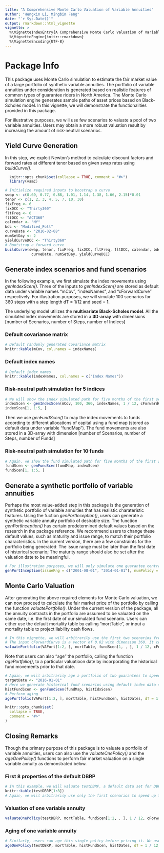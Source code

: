 ```yaml
---
title: "A Comprehensive Monte Carlo Valuation of Variable Annuities"
author: "Hengxin Li, Mingbin Feng"
date: "`r Sys.Date()`"
output: rmarkdown::html_vignette
vignette: >
  %\VignetteIndexEntry{A Comprehensive Monte Carlo Valuation of Variable Annuities}
  %\VignetteEngine{knitr::rmarkdown}
  %\VignetteEncoding{UTF-8}
---
```


# Package Info
This package uses Monte Carlo simulation to estimate the fair market value of a large portfolio of synthetic variable annuities.
The portfolio of variable annuities under consideration is generated based on realistic features of common types of guarantee riders in North America.
The Monte Carlo simulation engine generates sample paths of asset prices based on Black-Scholes model.
In this vignette, we will demonstrate the functionalities provided in this package. 

For illustrative purposes, we will use few scenarios to valuate a pool of two
variable annuities. Users may obtain a more robust valuation result by increasing
the amount of risk-neutral scenarios.

## Yield Curve Generation
In this step, we exploit Newton's method to calculate discount factors and forward rates at different tenor based on given swap rates using _buildCurve()_.

```r
  knitr::opts_chunk$set(collapse = TRUE, comment = "#>")
  library(vamc)
```

```r
# Initialize required inputs to boostrap a curve
swap <- c(0.69, 0.77, 0.88, 1.01, 1.14, 1.38, 1.66, 2.15)*0.01
tenor <- c(1, 2, 3, 4, 5, 7, 10, 30)
fixFreq <- 6
fixDCC <- "Thirty360"
fltFreq <- 6
fltDCC <- "ACT360"
calendar <- "NY"
bdc <- "Modified_Foll"
curveDate <- "2016-02-08"
numSetDay <- 2
yieldCurveDCC <- "Thirty360"
# Bootstrap a forward curve 
buildCurve(swap, tenor, fixFreq, fixDCC, fltFreq, fltDCC, calendar, bdc,
            curveDate, numSetDay, yieldCurveDCC)
```

## Generate index scenarios and fund scenarios
In the following example, we first simulate the index movements using _genIndexScen()_. Three of the inputs to _genIndexScen()_ are stored as default data under variable names "mCov", "indexNames", and "cForwardCurve" respectively. For illustration purposes, we will simulate 100 scenarios for 360 steps with a step length dT = 1/12 and seed = 1. 

The underlying model utilizes the __multivariate Black-Scholes model__. All the simulated index movements are stored in a __3D-array__ with dimensions [number of Scenarios, number of Steps, number of Indices]

### Default covariance matrix
```r
# Default randomly generated covariance matrix
knitr::kable(mCov, col.names = indexNames)
```

### Default index names
```r
# Default index names
knitr::kable(indexNames, col.names = c("Index Names"))
```

### Risk-neutral path simulation for 5 indices
```r
# We will show the index simulated path for five months of the first scenario 
indexScen <- genIndexScen(mCov, 100, 360, indexNames, 1 / 12, cForwardCurve, 1)
indexScen[1, 1:5, ]

```

Then we use _genFundScen()_ to map the index movements to funds according to different allocations of capital using a fund map (stored as default data under variable "fundMap"). The fund movements are also stored in a 3D-array with dimension [number of Scenarios, number of Steps, number of Funds]

### Risk-neutral path simulation for 10 funds
```r
# Again, we show the fund simulated path for five months of the first scenario 
fundScen <- genFundScen(fundMap, indexScen)
fundScen[1, 1:5, ]

```

## Generate a synthetic portfolio of variable annuities
Perhaps the most value-added step in this package is the generation of synthetic portfolio of variable annuities that has realistic charateristic features. Using the fuction _genPortInception()_, users can generate a synthetic variable annuity portfolio of desirable size. The function _genPortInception()_ has certain predetermined default values based on the research in the package reference.
We recommend users to change these default values, such as maturity and issue range, to match their portfolio characteristics. In the current version, there are a few constraints for the portfolio being generated: The issue range must be later than the first date of historical scenario; The maturity range should also be set after the  valuation date to be meaningful. 

```r
# For illustration purposes, we will only simulate one guarantee contract for each of the 19 guarantee types. Please note that due to randomness the generated portfolio under this code block may not align with the default VAPort under lazy data.
genPortInception(issueRng = c("2001-08-01", "2014-01-01"), numPolicy =  1)

```

## Monte Carlo Valuation
After generating the above required elements for Monte Carlo valuation, we can now proceed to calculate the fair market price of the portfolio by calling the function _valuatePortfolio()_. Under the current version of the package, all the annuity contracts in the portfolio are assumed to be valuated on the same date, i.e. the first date of our simulated fund scenario. Users can either use the default mortality table by calling "mortTable", or input a mortality table to project liability cash flows.

```r
# In this vignette, we will arbitrarily use the first two scenarios from fundSen to valuate a portfolio of two guarantees to speed up the execution of the example.
# The input cForwardCurve is a vector of 0.02 with dimension 360. It could also be a forward curve calculated using the buildCurve() function.
valuatePortfolio(VAPort[1:2, ], mortTable, fundScen[1, , ], 1 / 12, cForwardCurve)

```

Note that users can also "age" the portfolio, calling the function _agePortfolio()_, to a particular valuatioon date by incorporating the historical fund movements prior to that date.

```r
# Again, we will arbitrarily age a portfolio of two guarantees to speed up the execution.
targetDate <- "2016-01-01"
# Here we generate historical fund scenarios using default index data stored under "histIdxScen"
histFundScen <- genFundScen(fundMap, histIdxScen)
# Perform aging
agePortfolio(VAPort[1:2, ], mortTable, histFundScen, histDates, dT = 1 / 12, targetDate, cForwardCurve)

```

```r
knitr::opts_chunk$set(
  collapse = TRUE,
  comment = "#>"
)
```

## Closing Remarks
Though the primary purpose of this package is to valuate a portfolio of variable annuities, users can also use the _valuateOnePolicy()_ and the _ageOnePolicy()_ functions to perform fair market valuation on a single variable annuity as demonstrated below.

### First 8 properties of the default DBRP
```r
# In this example, we will valuate testDBRP, a default data set for DBRP
knitr::kable(testDBRP[1:8])
# Again, we will arbitrarily use only the first scenarios to speed up the execution.
```

### Valuation of one variable annuity
```r
valuateOnePolicy(testDBRP, mortTable, fundScen[1:2, , ], 1 / 12, cForwardCurve)
```

### Aging of one variable annuity 
```r
# Similarly, users can age this single policy before pricing it. We use the same target date and historical fund scenario as generated before
ageOnePolicy(testDBRP, mortTable, histFundScen, histDates, dT = 1 / 12, targetDate, cForwardCurve)
```
